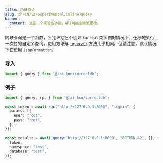 ```yaml
---
title: 内联查询
slug: zh-CN/v2/experimental/inline-query
banner:
  content: 这是一个实验性功能，API可能会频繁更改。
---
```


内联查询是一个函数，它允许您在不创建 `Surreal` 类实例的情况下，在原地执行一次性的自定义查询。使用方法与 [`.query()`](/v2/guides/querying#query) 方法几乎相同。但请注意，默认情况下它使用 `JsonFormatter`。

### 导入

```ts
import { query } from "@tai-kun/surrealdb";
```

### 例子

```ts
import { query, rpc } from "@tai-kun/surrealdb";

const token = await rpc("http://127.0.0.1:8000", "signin", {
  params: [{
    user: "root",
    pass: "root",
  }],
});

const results = await query("http://127.0.0.1:8000", "RETURN 42", {}, {
  token,
  namespace: "test",
  database: "test",
});
```
